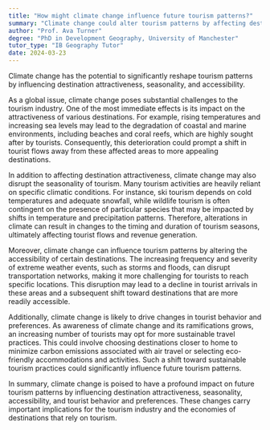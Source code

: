 ```yaml
---
title: "How might climate change influence future tourism patterns?"
summary: "Climate change could alter tourism patterns by affecting destination attractiveness, seasonality, and accessibility."
author: "Prof. Ava Turner"
degree: "PhD in Development Geography, University of Manchester"
tutor_type: "IB Geography Tutor"
date: 2024-03-23
---
```


Climate change has the potential to significantly reshape tourism patterns by influencing destination attractiveness, seasonality, and accessibility.

As a global issue, climate change poses substantial challenges to the tourism industry. One of the most immediate effects is its impact on the attractiveness of various destinations. For example, rising temperatures and increasing sea levels may lead to the degradation of coastal and marine environments, including beaches and coral reefs, which are highly sought after by tourists. Consequently, this deterioration could prompt a shift in tourist flows away from these affected areas to more appealing destinations.

In addition to affecting destination attractiveness, climate change may also disrupt the seasonality of tourism. Many tourism activities are heavily reliant on specific climatic conditions. For instance, ski tourism depends on cold temperatures and adequate snowfall, while wildlife tourism is often contingent on the presence of particular species that may be impacted by shifts in temperature and precipitation patterns. Therefore, alterations in climate can result in changes to the timing and duration of tourism seasons, ultimately affecting tourist flows and revenue generation.

Moreover, climate change can influence tourism patterns by altering the accessibility of certain destinations. The increasing frequency and severity of extreme weather events, such as storms and floods, can disrupt transportation networks, making it more challenging for tourists to reach specific locations. This disruption may lead to a decline in tourist arrivals in these areas and a subsequent shift toward destinations that are more readily accessible.

Additionally, climate change is likely to drive changes in tourist behavior and preferences. As awareness of climate change and its ramifications grows, an increasing number of tourists may opt for more sustainable travel practices. This could involve choosing destinations closer to home to minimize carbon emissions associated with air travel or selecting eco-friendly accommodations and activities. Such a shift toward sustainable tourism practices could significantly influence future tourism patterns.

In summary, climate change is poised to have a profound impact on future tourism patterns by influencing destination attractiveness, seasonality, accessibility, and tourist behavior and preferences. These changes carry important implications for the tourism industry and the economies of destinations that rely on tourism.
    